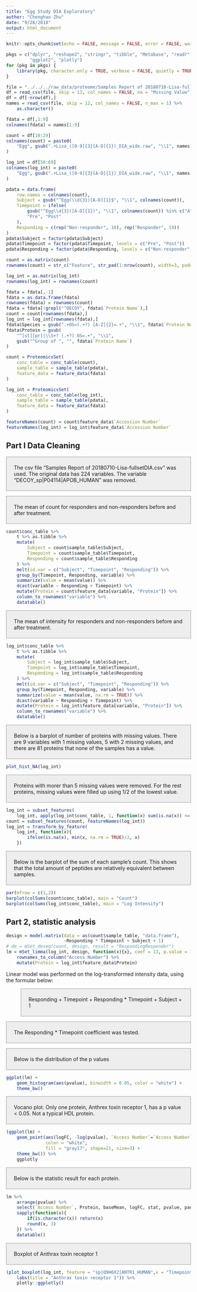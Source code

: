 ```yaml
---
title: "Egg Study DIA Exploratory"
author: "Chenghao Zhu"
date: "9/28/2018"
output: html_document
---
```


<style>
p {
  background-color: #eee;
  border: 1px solid #999;
  display: block;
  padding: 20px;
}
</style>

```r
knitr::opts_chunk$set(echo = FALSE, message = FALSE, error = FALSE, warning = FALSE)
```

```r
pkgs = c("dplyr", "reshape2", "stringr", "tibble", "Metabase", "readr", "DT", 
         "ggplot2", "plotly")
for (pkg in pkgs) {
    library(pkg, character.only = TRUE, verbose = FALSE, quietly = TRUE, warn.conflicts = FALSE)
}
```

```r
file = "../../../raw_data/proteome/Samples Report of 20180710-Lisa-fullsetDIA.csv"
df = read_csv(file, skip = 13, col_names = FALSE, na = "Missing Value")
df = df[-nrow(df),]
names = read_csv(file, skip = 12, col_names = FALSE, n_max = 1) %>%
    as.character()

fdata = df[,1:9]
colnames(fdata) = names[1:9]

count = df[10:29]
colnames(count) = paste0(
    "Egg", gsub(".+Lisa_([0-9]{3}[A-D]{1})_DIA_wide.raw", "\\1", names[10:29])
)

log_int = df[50:69]
colnames(log_int) = paste0(
    "Egg", gsub(".+Lisa_([0-9]{3}[A-D]{1})_DIA_wide.raw", "\\1", names[50:69])
)

pdata = data.frame(
    row.names = colnames(count),
    Subject = gsub("^Egg(\\d{3})[A-D]{1}$", "\\1", colnames(count)),
    Timepoint = ifelse(
        gsub("^Egg\\d{3}([A-D]{1})", "\\1", colnames(count)) %in% c("A", "C"),
        "Pre", "Post"
    ),
    Responding = c(rep("Non-responder", 10), rep("Responder", 10))
)
pdata$Subject = factor(pdata$Subject)
pdata$Timepoint = factor(pdata$Timepoint, levels = c("Pre", "Post"))
pdata$Responding = factor(pdata$Responding, levels = c("Non-responder", "Responder"))

count = as.matrix(count)
rownames(count) = str_c("Feature", str_pad(1:nrow(count), width=3, pad="0"))

log_int = as.matrix(log_int)
rownames(log_int) = rownames(count)

fdata = fdata[,-1]
fdata = as.data.frame(fdata)
rownames(fdata) = rownames(count)
fdata = fdata[!grepl("^DECOY", fdata$`Protein Name`),]
count = count[rownames(fdata),]
log_int = log_int[rownames(fdata),]
fdata$Species = gsub(".+OS=(.+?) [A-Z]{2}=.+", "\\1", fdata$`Protein Name`)
fdata$Protein = gsub(
    "^[st][pr]|\\S+? (.+?) OS=.+", "\\1",
    gsub("^Group of ", "", fdata$`Protein Name`)
)

count = ProteomicsSet(
    conc_table = conc_table(count),
    sample_table = sample_table(pdata),
    feature_data = feature_data(fdata)
)

log_int = ProteomicsSet(
    conc_table = conc_table(log_int),
    sample_table = sample_table(pdata),
    feature_data = feature_data(fdata)
)

featureNames(count) = count$feature_data$`Accession Number`
featureNames(log_int) = log_int$feature_data$`Accession Number`
```

## Part I Data Cleaning

The csv file "Samples Report of 20180710-Lisa-fullsetDIA.csv" was used. The original data has 224 variables. The variable "DECOY_sp|P04114|APOB_HUMAN" was removed. 

The mean of count for responders and non-responders before and after treatment.

```r
count$conc_table %>%
    t %>% as.tibble %>%
    mutate(
        Subject = count$sample_table$Subject,
        Timepoint = count$sample_table$Timepoint,
        Responding = count$sample_table$Responding
    ) %>%
    melt(id.var = c("Subject", "Timepoint", "Responding")) %>%
    group_by(Timepoint, Responding, variable) %>%
    summarize(value = mean(value)) %>%
    dcast(variable ~ Responding + Timepoint) %>%
    mutate(Protein = count$feature_data[variable, "Protein"]) %>%
    column_to_rownames("variable") %>%
    datatable()
```

The mean of intensity for responders and non-responders before and after treatment.

```r
log_int$conc_table %>%
    t %>% as.tibble %>%
    mutate(
        Subject = log_int$sample_table$Subject,
        Timepoint = log_int$sample_table$Timepoint,
        Responding = log_int$sample_table$Responding
    ) %>%
    melt(id.var = c("Subject", "Timepoint", "Responding")) %>%
    group_by(Timepoint, Responding, variable) %>%
    summarize(value = mean(value, na.rm = TRUE)) %>%
    dcast(variable ~ Responding + Timepoint) %>%
    mutate(Protein = log_int$feature_data[variable, "Protein"]) %>%
    column_to_rownames("variable") %>%
    datatable()
```

Below is a barplot of number of proteins with missing values. There are 9 variables with 1 missing values, 5 with 2 missing values, and there are 81 proteins that none of the samples has a value.

```r
plot_hist_NA(log_int)
```

Proteins with morer than 5 missing values were removed. For the rest proteins, missing values were filled up using 1/2 of the lowest value.

```r
log_int = subset_features(
    log_int, apply(log_int$conc_table, 1, function(x) sum(is.na(x)) <= 5))
count = subset_features(count, featureNames(log_int))
log_int = transform_by_feature(
    log_int, function(x){
        ifelse(is.na(x), min(x, na.rm = TRUE)/2, x)
    })
```

Below is the barplot of the sum of each sample's count. This shows that the total amount of peptides are relatively equivalent between samples.

```r
par(mfrow = c(1,2))
barplot(colSums(count$conc_table), main = "Count")
barplot(colSums(log_int$conc_table), main = "Log Intensity")
```

## Part 2, statistic analysis

```r
design = model.matrix(data = as(count$sample_table, "data.frame"), 
                      ~Responding * Timepoint + Subject + 1)
# de = mSet_deseq(count, design, result = "RespondingResponder")
lm = mSet_limma(log_int, design, function(x){x}, coef = 13, p.value = 13) %>%
    rownames_to_column("Access Number") %>%
    mutate(Protein = log_int$feature_data$Protein)
```


Linear model was performed on the log-transformed intensity data, using the formular below:

~ Responding + Timepoint + Responding * Timepoint + Subject + 1

The Responding * Timepoint coefficient was tested.

Below is the distribution of the p values

```r
ggplot(lm) +
    geom_histogram(aes(pvalue), binwidth = 0.05, color = "white") +
    theme_bw()
```

Vocano plot. Only one protein, Anthrex toxin receptor 1, has a p value < 0.05. Not a typical HDL protein.

```r
(ggplot(lm) +
    geom_point(aes(logFC, -log(pvalue), `Access Number`=`Access Number`, Protein=Protein), 
               color = "white", 
               fill = "gray17", shape=21, size=3) +
    theme_bw()) %>%
    ggplotly
```

Below is the statistic result for each protein. 

```r
lm %>%
    arrange(pvalue) %>%
    select(`Access Number`, Protein, baseMean, logFC, stat, pvalue, padj) %>%
    sapply(function(x){
        if(is.character(x)) return(x)
        round(x, 3)
    }) %>%
    datatable()
```

Boxplot of Anthrax toxin receptor 1

```r
(plot_boxplot(log_int, feature = "sp|Q9H6X2|ANTR1_HUMAN",x = "Timepoint", cols = "Responding", line = "Subject", color = "Subject") +
    labs(title = "Anthrax toxin receptor 1")) %>%
    plotly::ggplotly()
```